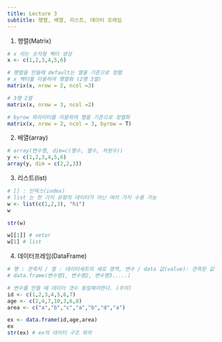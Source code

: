 ```yaml
---
title: Lecture 3
subtitle: 행렬, 배열, 리스트, 데이터 프레임
---
```


1.  행렬(Matrix)

```r
# x 라는 숫자형 벡터 생성
x <- c(1,2,3,4,5,6)

# 행렬을 만들때 default는 열을 기준으로 정렬
# x 벡터를 이용하여 행렬화 (2행 3열)
matrix(x, nrow = 2, ncol =3)

# 3행 2열 
matrix(x, nrow = 3, ncol =2)

# byrow 파라미터를 이용하여 행을 기준으로 정렬화
matrix(x, nrow = 2, ncol = 3, byrow = T)
```

2.   배열(array)

```r
# array(변수명, dim=c(행수, 열수, 차원수))
y <- c(1,2,3,4,5,6)
array(y, dim = c(2,2,3))

```

3.   리스트(list)

```r
# [] : 인덱스(index)
# list 는 한 가지 유형의 데이터가 아닌 여러 가지 수용 가능
w <- list(c(1,2,3), "hi")
w

str(w) 

w[[1]] # vetor
w[1] # list 
```

4.   데이터프레임(DataFrame)

```r
# 행 : 관측치 / 열 : 데이터세트의 세로 영역, 변수 / data 값(value): 관측된 값 
# data.frame(변수명1, 변수명2, 변수명3.....)

# 변수를 만들 때 데이터 갯수 동일해야한다. (주의)
id <- c(1,2,3,4,5,6,7)
age <- c(2,4,7,10,3,6,8)
area <- c("a","b","c","a","b","d","a")

ex <- data.frame(id,age,area)
ex
str(ex) # ex의 데이터 구조 파악
```
